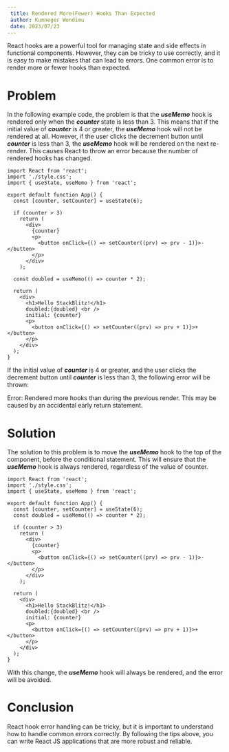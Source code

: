 ```yaml
---
 title: Rendered More(Fewer) Hooks Than Expected
 author: Kumneger Wondimu
 date: 2023/07/23
---
```


React hooks are a powerful tool for managing state and side effects in functional components. However, they can be tricky to use correctly, and it is easy to make mistakes that can lead to errors. One common error is to render more or fewer hooks than expected.

# Problem

In the following example code, the problem is that the **_useMemo_** hook is rendered only when the **_counter_** state is less than 3. This means that if the initial value of **_counter_** is 4 or greater, the **_useMemo_** hook will not be rendered at all. However, if the user clicks the decrement button until **_counter_** is less than 3, the **_useMemo_** hook will be rendered on the next re-render. This causes React to throw an error because the number of rendered hooks has changed.

```
import React from 'react';
import './style.css';
import { useState, useMemo } from 'react';

export default function App() {
  const [counter, setCounter] = useState(6);

  if (counter > 3)
    return (
      <div>
        {counter}
        <p>
          <button onClick={() => setCounter((prv) => prv - 1)}>-</button>
        </p>
      </div>
    );

  const doubled = useMemo(() => counter * 2);

  return (
    <div>
      <h1>Hello StackBlitz!</h1>
      doubled:{doubled} <br />
      initial: {counter}
      <p>
        <button onClick={() => setCounter((prv) => prv + 1)}>+</button>
      </p>
    </div>
  );
}

```

If the initial value of **_counter_** is 4 or greater, and the user clicks the decrement button until **_counter_** is less than 3, the following error will be thrown:

Error: Rendered more hooks than during the previous render. This may be caused by an accidental early return statement.

# Solution

The solution to this problem is to move the **_useMemo_** hook to the top of the component, before the conditional statement. This will ensure that the **_useMemo_** hook is always rendered, regardless of the value of counter.

```
import React from 'react';
import './style.css';
import { useState, useMemo } from 'react';

export default function App() {
  const [counter, setCounter] = useState(6);
  const doubled = useMemo(() => counter * 2);

  if (counter > 3)
    return (
      <div>
        {counter}
        <p>
          <button onClick={() => setCounter((prv) => prv - 1)}>-</button>
        </p>
      </div>
    );

  return (
    <div>
      <h1>Hello StackBlitz!</h1>
      doubled:{doubled} <br />
      initial: {counter}
      <p>
        <button onClick={() => setCounter((prv) => prv + 1)}>+</button>
      </p>
    </div>
  );
}

```

With this change, the **_useMemo_** hook will always be rendered, and the error will be avoided.

# Conclusion

React hook error handling can be tricky, but it is important to understand how to handle common errors correctly. By following the tips above, you can write React JS applications that are more robust and reliable.
